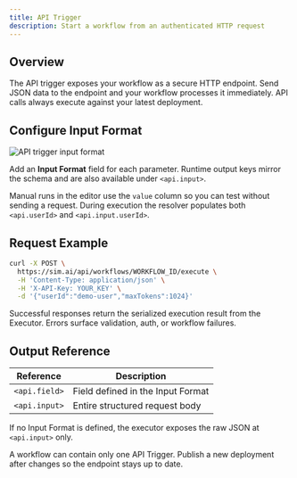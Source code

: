 ```yaml
---
title: API Trigger
description: Start a workflow from an authenticated HTTP request
---
```



## Overview

The API trigger exposes your workflow as a secure HTTP endpoint. Send JSON data to the endpoint and your workflow processes it immediately. API calls always execute against your latest deployment.

## Configure Input Format

<div className='flex justify-center my-6'>
  <Image
    src='/static/triggers/api-trigger-light.png'
    alt='API trigger input format'
    width={400}
    height={250}
    className='rounded-xl border border-border shadow-sm'
  />
</div>

Add an **Input Format** field for each parameter. Runtime output keys mirror the schema and are also available under `<api.input>`.

Manual runs in the editor use the `value` column so you can test without sending a request. During execution the resolver populates both `<api.userId>` and `<api.input.userId>`.

## Request Example

```bash
curl -X POST \
  https://sim.ai/api/workflows/WORKFLOW_ID/execute \
  -H 'Content-Type: application/json' \
  -H 'X-API-Key: YOUR_KEY' \
  -d '{"userId":"demo-user","maxTokens":1024}'
```

Successful responses return the serialized execution result from the Executor. Errors surface validation, auth, or workflow failures.

## Output Reference

| Reference | Description |
|-----------|-------------|
| `<api.field>` | Field defined in the Input Format |
| `<api.input>` | Entire structured request body |

If no Input Format is defined, the executor exposes the raw JSON at `<api.input>` only.

<Callout type="warning">
A workflow can contain only one API Trigger. Publish a new deployment after changes so the endpoint stays up to date.
</Callout>
